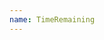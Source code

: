 ```yaml
---
name: TimeRemaining
---
```


<Playground>
  <TimeRemaining
    countdownEnd="2019-01-03T20:15:00.000-04:00"
    currentTime="2019-01-01T12:00:30.000-04:00"
    highlight="purple100"
  />
</Playground>

<Playground title="Out of time">
  <TimeRemaining
    countdownEnd="2019-01-03T20:15:00.000-04:00"
    currentTime="2019-01-05T12:00:00.000-04:00"
    highlight="purple100"
  />
</Playground>
